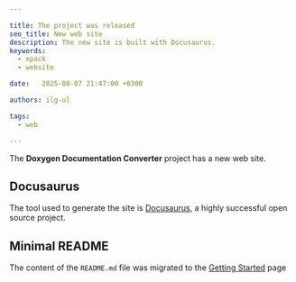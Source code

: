 ```yaml
---

title: The project was released
seo_title: New web site
description: The new site is built with Docusaurus.
keywords:
  - xpack
  - website

date:   2025-08-07 21:47:00 +0300

authors: ilg-ul

tags:
  - web

---
```



The **Doxygen Documentation Converter** project has a new web site.

<!--truncate-->

<PageMetadata title={frontMatter.seo_title} />

## Docusaurus

The tool used to generate the site is [Docusaurus](https://docusaurus.io),
a highly successful open source project.

## Minimal README

The content of the `README.md` file was migrated to the
[Getting Started](/docs/getting-started/) page
